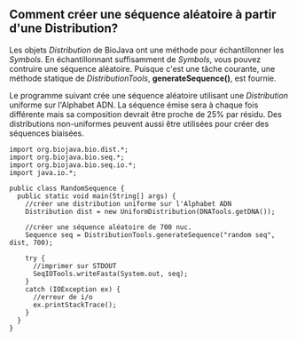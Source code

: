 == Comment créer une séquence aléatoire à partir d'une Distribution? ==

Les objets ''Distribution'' de BioJava ont une méthode pour échantillonner les ''Symbols''. En échantillonnant suffisamment de ''Symbols'', vous pouvez contruire une séquence aléatoire. Puisque c'est une tâche courante, une méthode statique de ''DistributionTools'', '''generateSequence()''', est fournie.

Le programme suivant crée une séquence aléatoire utilisant une ''Distribution'' uniforme sur l'Alphabet ADN. La séquence émise sera à chaque fois différente mais sa composition devrait être proche de 25% par résidu. Des distributions non-uniformes peuvent aussi être utilisées pour créer des séquences biaisées.

<pre>
import org.biojava.bio.dist.*;
import org.biojava.bio.seq.*;
import org.biojava.bio.seq.io.*;
import java.io.*;

public class RandomSequence {
  public static void main(String[] args) {
    //créer une distribution uniforme sur l'Alphabet ADN
    Distribution dist = new UniformDistribution(DNATools.getDNA());

    //créer une séquence aléatoire de 700 nuc.
    Sequence seq = DistributionTools.generateSequence("random seq", dist, 700);
    
    try {
      //imprimer sur STDOUT
      SeqIOTools.writeFasta(System.out, seq);
    }
    catch (IOException ex) {
      //erreur de i/o
      ex.printStackTrace();
    }
  }
}
</pre>